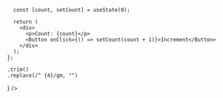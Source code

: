 
<Meta title="Playground" />

<Unstyled>
  <Playground
    availableImports={{
      '@bls/core': CoreComponents,
    }}
    height="60vh"
    id="bls-play"
    code={`

      const [count, setCount] = useState(0);

      return (
        <div>
          <p>Count: {count}</p>
          <Button onClick={() => setCount(count + 1)}>Increment</Button>
        </div>
      );
    };
    `
    .trim()
    .replace(/^ {4}/gm, "")

}
/>

</Unstyled>
